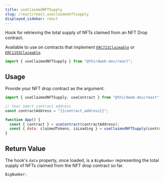 ```yaml
---
title: useClaimedNFTSupply
slug: /react/react.useclaimednftsupply
displayed_sidebar: react
---
```


Hook for retrieving the total supply of NFTs claimed from an NFT Drop contract.

Available to use on contracts that implement [`ERC721Claimable`](/contractkit/interfaces/erc721claimable)
or [`ERC1155Claimable`](/contractkit/interfaces/erc1155claimable).

```jsx
import { useClaimedNFTSupply } from "@thirdweb-dev/react";
```

## Usage

Provide your NFT drop contract as the argument.

```jsx
import { useClaimedNFTSupply, useContract } from "@thirdweb-dev/react";

// Your smart contract address
const contractAddress = "{{contract_address}}";

function App() {
  const { contract } = useContract(contractAddress);
  const { data: claimedTokens, isLoading } = useClaimedNFTSupply(contract);
}
```

## Return Value

The hook's `data` property, once loaded, is a `BigNumber`
representing the total supply of NFTs claimed from the NFT drop contract so far.

```jsx
BigNumber;
```
